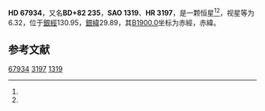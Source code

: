 {{Starbox begin
| name = HD 67934
}}
{{Starbox observe
| epoch = [[J2000.0|J2000.0]]
| constell = {{星座名待查}}<ref name=SIMBAD>{{cite web
 | url=http://simbad.u-strasbg.fr/simbad/sim-id?Ident=HR+3197
 | title=Pulsating variable Star
 | publisher=Centre de Données astronomiques de Strasbourg
 | work=SIMBAD
 | accessdate=2012-07-13
 | archive-date=2016-03-17
 | archive-url=https://web.archive.org/web/20160317115357/http://simbad.u-strasbg.fr/simbad/sim-id?Ident=HR+3197
 | dead-url=no
 }}</ref><ref name=DATA>{{cite web
 | url=http://vizier.u-strasbg.fr/viz-bin/VizieR-5?-out.add=.&-source=5050&-corr=PK=HR&-out.max=9999&HR=3197
 | title=VizieR Detailed Page
 | accessdate=2012-07-13
 | archive-date=2016-03-05
 | archive-url=https://web.archive.org/web/20160305001950/http://vizier.u-strasbg.fr/viz-bin/VizieR-5?-out.add=.&-source=5050&-corr=PK=HR&-out.max=9999&HR=3197
 | dead-url=no
 }}</ref>
| 星官 = 
| ra = {{RA|8|24|32.9}}<ref name=SIMBAD /><ref name=DATA />
| dec = {{DEC|+82|25|51}}<ref name=SIMBAD /><ref name=DATA />
| appmag_v = 6.32<ref name=SIMBAD /><ref name=DATA />
}}
{{Starbox character
| class = A2Vn<ref name=SIMBAD /><ref name=DATA />
| b-v = 0.01<ref name=SIMBAD /><ref name=DATA />
| u-b = 0.01<ref name=SIMBAD /><ref name=DATA />
| r-i = <ref name=SIMBAD /><ref name=DATA />
| variable = 
}}
{{Starbox astrometry
| radial_v = 0.01
| prop_mo_ra = -21
| parallax = 
| p_error = 
}}
{{Starbox catalog
| names =BD+82 235，[[SAO星表|SAO]] 1319，[[HD星表|HD]] 67934，[[HR星表|HR]] 3197}}
{{Starbox reference |Simbad=HR+3197}}
{{Starbox end}}

'''HD 67934'''，又名'''BD+82 235'''，'''SAO 1319'''、'''HR 3197'''，是一颗恒星<ref name=SIMBAD /><ref name=DATA />，视星等为6.32，位于[[銀道座標系|銀經]]130.95，[[銀道座標系|銀緯]]29.89，其[[B1900.0|B1900.0]]坐标为赤經{{RA|8|5|12.4}}，赤緯{{DEC|+82|29.89|27}}。

== 参考文献 ==
{{reflist}}

{{star-stub}}

[[Category:HD和HDE天體|67934]]
[[Category:HR天體|3197]]
[[Category:SAO天體|1319]]